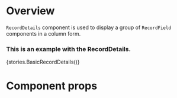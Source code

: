 
<Meta title="Modules/Record/Components/RecordDetails" component={RecordDetails} />

# Overview

`RecordDetails` component is used to display a group of `RecordField` components in a column form.

### This is an example with the RecordDetails.

<Preview>
    <Story name="RecordDetails">{stories.BasicRecordDetails()}</Story>
</Preview>

# Component props

<Props of={RecordDetails} />
